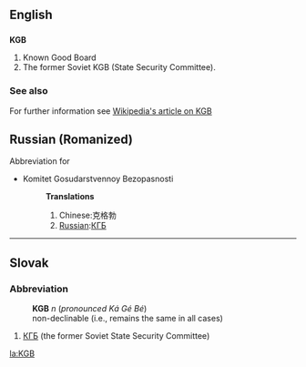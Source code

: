 ==English==

==={{initialism}}===
'''KGB'''
# Known Good Board
# The former Soviet KGB (State Security Committee).

===See also===
For further information see [[w:KGB|Wikipedia's article on KGB]]

==Russian (Romanized)==
Abbreviation for
*Komitet Gosudarstvennoy Bezopasnosti
*:'''Translations'''
*:#Chinese:克格勃
*:#[[Russian]]:[[КГБ]]
----

==Slovak==
===Abbreviation===
:'''KGB''' ''n'' (''pronounced Ká Gé Bé'')
:non-declinable (i.e., remains the same in all cases)
# [[КГБ]] (the former Soviet State Security Committee)

[[la:KGB]]